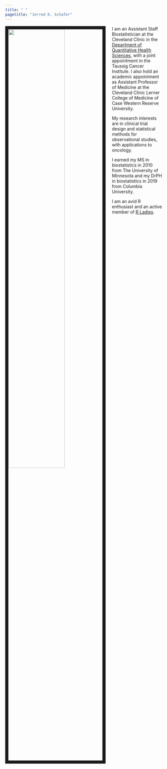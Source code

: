 ```yaml
---
title: " "
pagetitle: "Jerred K. Schafer"
---
```


<link rel="stylesheet" href="styles.css" type="text/css">
<link rel="stylesheet" href="academicicons/css/academicons.min.css"/>

<img src="images/jerred_1.jpeg" style="width:60%; border:10px solid; margin-right: 20px" align="left">

I am an Assistant Staff Biostatistician at the Cleveland Clinic in the [Department of Quantitative Health Sciences](https://www.lerner.ccf.org/qhs/zabor/), with a joint appointment in the Taussig Cancer Institute. I also hold an academic appointment as Assistant Professor of Medicine at the Cleveland Clinic Lerner College of Medicine of Case Western Reserve University. 

My research interests are in clinical trial design and statistical methods for observational studies, with applications to oncology.

I earned my MS in biostatistics in 2010 from The University of Minnesota and my DrPH in biostatistics in 2019 from Columbia University.  

I am an avid R enthusiast and an active member of [R Ladies](https://rladies.org/). 



